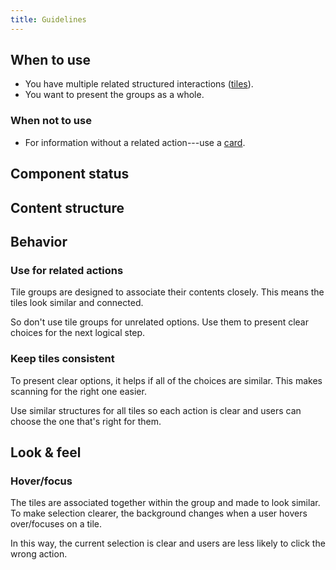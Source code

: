 ```yaml
---
title: Guidelines
---
```


<ReactExample exampleId="TileGroup-default" />

## When to use

- You have multiple related structured interactions ([tiles](/components/structure/tile/)).
- You want to present the groups as a whole.

### When not to use

- For information without a related action---use a [card](/components/structure/card/).

## Component status

<ComponentStatus component="TileGroup" />

## Content structure

<FigmaFile
  file="4QJZqvBvRrLu6t9mwObCkA"
  node="782%3A2502"
  alt="Hovered/focused tile: shows the currently selected action; other tiles: offer other actions to choose from."
/>

## Behavior

### Use for related actions

Tile groups are designed to associate their contents closely.
This means the tiles look similar and connected.

So don't use tile groups for unrelated options.
Use them to present clear choices for the next logical step.

### Keep tiles consistent

To present clear options,
it helps if all of the choices are similar.
This makes scanning for the right one easier.

Use similar structures for all tiles so each action is clear
and users can choose the one that's right for them.

## Look & feel

### Hover/focus

The tiles are associated together within the group and made to look similar.
To make selection clearer, the background changes when a user hovers over/focuses on a tile.

In this way, the current selection is clear and users are less likely to click the wrong action.

